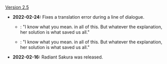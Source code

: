 {{Change History/Header}}
[[Version 2.5]]
* '''2022-02-24:''' Fixes a translation error during a line of dialogue.
** {{color|Old}}: "I know what you mean. {{Highlight|Perhaps Makoto got a higher power involved}} in all of this. But whatever the explanation, her solution is what saved us all."
** {{color|New}}: "I know what you mean. {{Highlight|Perhaps a higher power really was involved}} in all of this. But whatever the explanation, her solution is what saved us all."
* '''2022-02-16:''' Radiant Sakura was released.
